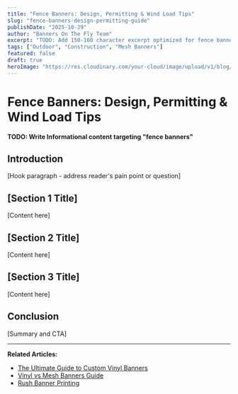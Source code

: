 ```yaml
---
title: "Fence Banners: Design, Permitting & Wind Load Tips"
slug: "fence-banners-design-permitting-guide"
publishDate: "2025-10-29"
author: "Banners On The Fly Team"
excerpt: "TODO: Add 150-160 character excerpt optimized for fence banners"
tags: ["Outdoor", "Construction", "Mesh Banners"]
featured: false
draft: true
heroImage: "https://res.cloudinary.com/your-cloud/image/upload/v1/blog/fence-banners-design-permitting-guide.jpg"
---
```


# Fence Banners: Design, Permitting & Wind Load Tips

**TODO: Write Informational content targeting "fence banners"**

## Introduction

[Hook paragraph - address reader's pain point or question]

## [Section 1 Title]

[Content here]

## [Section 2 Title]

[Content here]

## [Section 3 Title]

[Content here]

## Conclusion

[Summary and CTA]

---

**Related Articles:**
- [The Ultimate Guide to Custom Vinyl Banners](/blog/custom-vinyl-banners-ultimate-guide)
- [Vinyl vs Mesh Banners Guide](/blog/vinyl-vs-mesh-banners-guide)
- [Rush Banner Printing](/blog/24-hour-rush-banner-printing)
